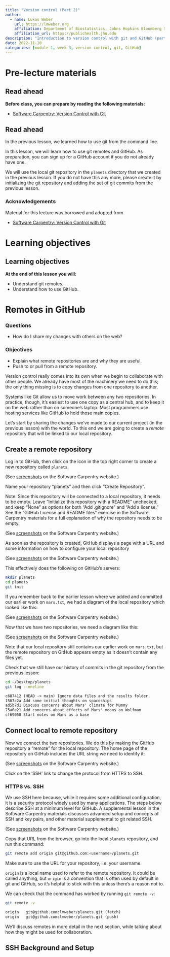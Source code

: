```yaml
---
title: "Version control (Part 2)"
author: 
  - name: Lukas Weber
    url: https://lmweber.org
    affiliation: Department of Biostatistics, Johns Hopkins Bloomberg School of Public Health
    affiliation_url: https://publichealth.jhu.edu
description: "Introduction to version control with git and GitHub (part 2)"
date: 2022-11-10
categories: [module 1, week 3, version control, git, GitHub]
---
```



# Pre-lecture materials

::: callout-note
## Read ahead

**Before class, you can prepare by reading the following materials:**

-   [Software Carpentry: Version Control with Git](https://swcarpentry.github.io/git-novice/)
:::


::: callout-note
## Read ahead

In the previous lesson, we learned how to use git from the command line.

In this lesson, we will learn how to use git remotes and GitHub. As preparation, you can sign up for a GitHub account if you do not already have one.

We will use the local git repository in the `planets` directory that we created in the previous lesson. If you do not have this any more, please create it by initializing the git repository and adding the set of git commits from the previous lesson.
:::


### Acknowledgements

Material for this lecture was borrowed and adopted from

-   [Software Carpentry: Version Control with Git](https://swcarpentry.github.io/git-novice/)


# Learning objectives


::: callout-note
# Learning objectives

**At the end of this lesson you will:**

-   Understand git remotes.
-   Understand how to use GitHub.
:::


# Remotes in GitHub

::: callout-note
### Questions

-   How do I share my changes with others on the web?
:::


::: callout-note
### Objectives

-   Explain what remote repositories are and why they are useful.
-   Push to or pull from a remote repository.
:::


Version control really comes into its own when we begin to collaborate with other people. We already have most of the machinery we need to do this; the only thing missing is to copy changes from one repository to another.

Systems like Git allow us to move work between any two repositories. In practice, though, it's easiest to use one copy as a central hub, and to keep it on the web rather than on someone's laptop. Most programmers use hosting services like GitHub to hold those main copies.

Let's start by sharing the changes we've made to our current project (in the previous lesson) with the world. To this end we are going to create a _remote_ repository that will be linked to our local repository.


## Create a remote repository

Log in to GitHub, then click on the icon in the top right corner to create a new repository called `planets`.

(See [screenshots](https://swcarpentry.github.io/git-novice/07-github/index.html#1-create-a-remote-repository) on the Software Carpentry website.)


Name your repository "planets" and then click "Create Repository".

Note: Since this repository will be connected to a local repository, it needs to be empty. Leave "Initialize this repository with a README" unchecked, and keep "None" as options for both "Add .gitignore" and "Add a license." See the "GitHub License and README files" exercise in the Software Carpentry materials for a full explanation of why the repository needs to be empty.

(See [screenshots](https://swcarpentry.github.io/git-novice/07-github/index.html#1-create-a-remote-repository) on the Software Carpentry website.)


As soon as the repository is created, GitHub displays a page with a URL and some information on how to configure your local repository

(See [screenshots](https://swcarpentry.github.io/git-novice/07-github/index.html#1-create-a-remote-repository) on the Software Carpentry website.)


This effectively does the following on GitHub's servers:

```bash
mkdir planets
cd planets
git init
```


If you remember back to the earlier lesson where we added and committed our earlier work on `mars.txt`, we had a diagram of the local repository which looked like this:

(See [screenshots](https://swcarpentry.github.io/git-novice/07-github/index.html#1-create-a-remote-repository) on the Software Carpentry website.)


Now that we have two repositories, we need a diagram like this:

(See [screenshots](https://swcarpentry.github.io/git-novice/07-github/index.html#1-create-a-remote-repository) on the Software Carpentry website.)


Note that our local repository still contains our earlier work on `mars.txt`, but the remote repository on GitHub appears empty as it doesn't contain any files yet.

Check that we still have our history of commits in the git repository from the previous lesson:

```bash
cd ~/Desktop/planets
git log --oneline
```

```default
c687412 (HEAD -> main) Ignore data files and the results folder.
1507c2a Add some initial thoughts on spaceships
ad5b7d1 Discuss concerns about Mars' climate for Mummy
75a0e21 Add concerns about effects of Mars' moons on Wolfman
cf69058 Start notes on Mars as a base
```


## Connect local to remote repository

Now we connect the two repositories. We do this by making the GitHub repository a "remote" for the local repository. The home page of the repository on GitHub includes the URL string we need to identify it:

(See [screenshots](https://swcarpentry.github.io/git-novice/07-github/index.html#2-connect-local-to-remote-repository) on the Software Carpentry website.)


Click on the 'SSH' link to change the protocol from HTTPS to SSH.


::: callout-warning
### HTTPS vs. SSH

We use SSH here because, while it requires some additional configuration, it is a security protocol widely used by many applications. The steps below describe SSH at a minimum level for GitHub. A supplemental lesson in the Software Carpentry materials discusses advanced setup and concepts of SSH and key pairs, and other material supplemental to git related SSH.
:::


(See [screenshots](https://swcarpentry.github.io/git-novice/07-github/index.html#2-connect-local-to-remote-repository) on the Software Carpentry website.)


Copy that URL from the browser, go into the local `planets` repository, and run this command:

```bash
git remote add origin git@github.com:<username>/planets.git
```

Make sure to use the URL for your repository, i.e. your username.

`origin` is a local name used to refer to the remote repository. It could be called anything, but `origin` is a convention that is often used by default in git and GitHub, so it's helpful to stick with this unless there's a reason not to.

We can check that the command has worked by running `git remote -v`:

```bash
git remote -v
```

```default
origin   git@github.com:lmweber/planets.git (fetch)
origin   git@github.com:lmweber/planets.git (push)
```

We'll discuss remotes in more detail in the next section, while talking about how they might be used for collaboration.


## SSH Background and Setup

